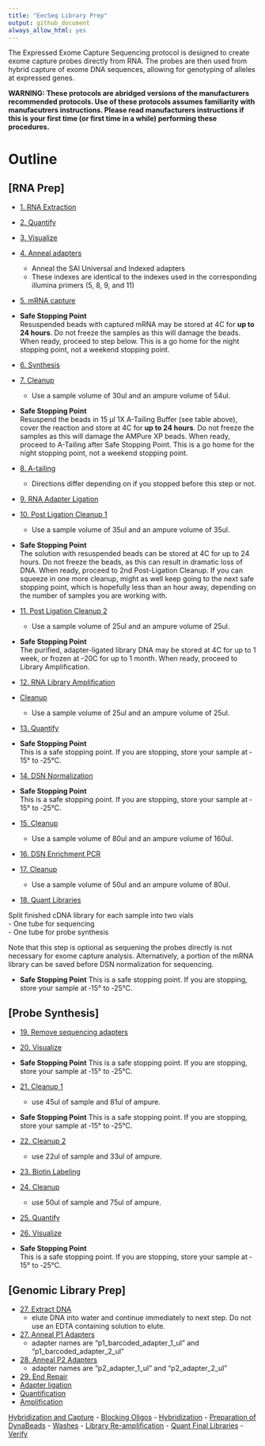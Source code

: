 ```yaml
---
title: "EecSeq Library Prep"
output: github_document
always_allow_html: yes
---
```



The Expressed Exome Capture Sequencing protocol is designed to create exome capture probes directly from RNA.  The probes are then used from hybrid capture of exome DNA sequences, allowing for genotyping of alleles at expressed genes.

**WARNING: These protocols are abridged versions of the manufacturers recommended protocols.  Use of these protocols assumes familiarity with manufacutrers instructions.  Please read manufacturers instructions if this is your first time (or first time in a while) performing these procedures.**

# Outline

## [RNA Prep]
- [1. RNA Extraction](https://pinskylab.github.io/laboratory/protocols/rna_extraction_tri.nb.html)
- [2. Quantify](https://pinskylab.github.io/laboratory/protocols/Qubit-HS.nb.html)
- [3. Visualize](https://pinskylab.github.io/laboratory/protocols/bioanalyzer.nb.html)
- [4. Anneal adapters](https://pinskylab.github.io/laboratory/protocols/anneal.nb.html)  
  - Anneal the SAI Universal and Indexed adapters  
  - These indexes are identical to the indexes used in the corresponding illumina primers (5, 8, 9, and 11)
  
- [5. mRNA capture](https://pinskylab.github.io/laboratory/protocols/mrna-capture.nb.html)

- **Safe Stopping Point**  
Resuspended beads with captured mRNA may be stored at 4C for **up to 24 hours**. Do not freeze the samples as this will damage the beads. When ready, proceed to step below.  This is a go home for the night stopping point, not a weekend stopping point.

- [6. Synthesis](https://pinskylab.github.io/laboratory/protocols/synthesis_eecseq.nb.html)
- [7. Cleanup](https://pinskylab.github.io/laboratory/protocols/ampure.nb.html)  

  - Use a sample volume of 30ul and an ampure volume of 54ul.
  
- **Safe Stopping Point**  
Resuspend the beads in 15 μl 1X A-Tailing Buffer (see table above), cover the reaction and store at 4C for **up to 24 hours**. Do not freeze the samples as this will damage the AMPure XP beads. When ready, proceed to A-Tailing after Safe Stopping Point. This is a go home for the night stopping point, not a weekend stopping point.
  
- [8. A-tailing](https://pinskylab.github.io/laboratory/protocols/a-tailing.nb.html)  
  - Directions differ depending on if you stopped before this step or not.  
  
- [9. RNA Adapter Ligation](https://pinskylab.github.io/laboratory/protocols/rna_ligation_eecseq.nb.html)
- [10. Post Ligation Cleanup 1](https://pinskylab.github.io/laboratory/protocols/ampure.nb.html)
  

  - Use a sample volume of 35ul and an ampure volume of 35ul.  

- **Safe Stopping Point**  
The solution with resuspended beads can be stored at 4C for up to 24 hours. Do not freeze the beads, as this can result in dramatic loss of DNA. When ready, proceed to 2nd Post-Ligation Cleanup. If you can squeeze in one more cleanup, might as well keep going to the next safe stopping point, which is hopefully less than an hour away, depending on the number of samples you are working with. 

- [11. Post Ligation Cleanup 2](https://pinskylab.github.io/laboratory/protocols/ampure.nb.html) 
  

  - Use a sample volume of 25ul and an ampure volume of 25ul.  

- **Safe Stopping Point**  
The purified, adapter-ligated library DNA may be stored at 4C for up to 1 week, or frozen at -20C for up to 1 month. When ready, proceed to Library Amplification.  

- [12. RNA Library Amplification](https://pinskylab.github.io/laboratory/protocols/rna_amp_eecseq.nb.html)
- [Cleanup](https://pinskylab.github.io/laboratory/protocols/ampure.nb.html)  

  - Use a sample volume of 25ul and an ampure volume of 25ul.  

- [13. Quantify](https://pinskylab.github.io/laboratory/protocols/Qubit-HS.nb.html)  
- **Safe Stopping Point**  
This is a safe stopping point. If you are stopping, store your sample at ‐15° to ‐25°C.  
- [14. DSN Normalization](https://pinskylab.github.io/laboratory/protocols/dsn-norm.nb.html)  
- **Safe Stopping Point**  
This is a safe stopping point. If you are stopping, store your sample at ‐15° to ‐25°C.
- [15. Cleanup](https://pinskylab.github.io/laboratory/protocols/ampure.nb.html)  
  

  - Use a sample volume of 80ul and an ampure volume of 160ul.  

- [16. DSN Enrichment PCR](https://pinskylab.github.io/laboratory/protocols/dsn-pcr.nb.html)
- [17. Cleanup](https://pinskylab.github.io/laboratory/protocols/ampure.nb.html)    

  - Use a sample volume of 50ul and an ampure volume of 80ul.  

- [18. Quant Libraries](https://pinskylab.github.io/laboratory/protocols/Qubit-HS.nb.html)

Split finished cDNA library for each sample into two vials  
- One tube for sequencing  
- One tube for probe synthesis  

Note that this step is optional as sequening the probes directly is not necessary for exome capture analysis. Alternatively, a portion of the mRNA library can be saved before DSN normalization for sequencing.

- **Safe Stopping Point**
This is a safe stopping point. If you are stopping, store your sample at ‐15° to ‐25°C.

## [Probe Synthesis]
- [19. Remove sequencing adapters]((https://pinskylab.github.io/laboratory/protocols/remove-adapters_eecseq.nb.html))  
- [20. Visualize](https://pinskylab.github.io/laboratory/protocols/bioanalyzer.nb.html)  
- **Safe Stopping Point**
This is a safe stopping point. If you are stopping, store your sample at ‐15° to ‐25°C.  
- [21. Cleanup 1](https://pinskylab.github.io/laboratory/protocols/ampure.nb.html)  
  - use 45ul of sample and 81ul of ampure.  

- **Safe Stopping Point**
This is a safe stopping point. If you are stopping, store your sample at ‐15° to ‐25°C. 

- [22. Cleanup 2](https://pinskylab.github.io/laboratory/protocols/ampure.nb.html)  
  - use 22ul of sample and 33ul of ampure.  
  
- [23. Biotin Labeling](https://pinskylab.github.io/laboratory/protocols/biotin_eecseq.nb.html)
- [24. Cleanup](https://pinskylab.github.io/laboratory/protocols/ampure.nb.html)  
  - use 50ul of sample and 75ul of ampure.  

- [25. Quantify](https://pinskylab.github.io/laboratory/protocols/Qubit-HS.nb.html)  
- [26. Visualize](https://pinskylab.github.io/laboratory/protocols/bioanalyzer.nb.html)  
- **Safe Stopping Point**  
This is a safe stopping point. If you are stopping, store your sample at ‐15° to ‐25°C.

## [Genomic Library Prep]
- [27. Extract DNA](https://pinskylab.github.io/laboratory/protocols/dna_extraction_ali.nb.html)  
    - elute DNA into water and continue immediately to next step.  Do not use an EDTA containing solution to elute.
    
- [27. Anneal P1 Adapters](https://pinskylab.github.io/laboratory/protocols/anneal.nb.html)  
    - adapter names are "p1_barcoded_adapter_1_ul" and "p1_barcoded_adapter_2_ul"
    
- [28. Anneal P2 Adapters](https://pinskylab.github.io/laboratory/protocols/anneal.nb.html)  
    - adapter names are "p2_adapter_1_ul" and "p2_adapter_2_ul"
    
- [29. End Repair](https://pinskylab.github.io/laboratory/protocols/anneal.nb.html)
- [Adapter ligation](#adapter-ligation)
- [Quantification](#quant-samples)
- [Amplification](#library-amplification)

[Hybridization and Capture](#hybridization-and-capture)
- [Blocking Oligos](#blocking-oligos)
- [Hybridization](#hybridization)
	- [Preparation of DynaBeads](#preparation-of-dynabeads)
	- [Washes](#washes)
- [Library Re-amplification](#library-re-amplification)
- [Quant Final Libraries](#quant-samples)
- [Verify](#verify)


